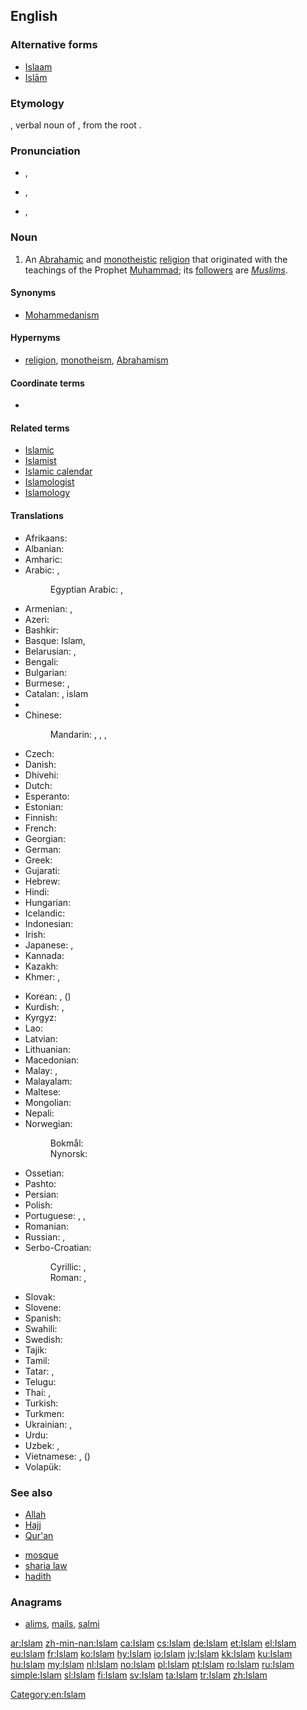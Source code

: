 {{also|islam|İslam|islám}}
==English==

===Alternative forms===
* [[Islaam]]
* [[Islām]]

===Etymology===
{{etyl|ar|en}} {{term|اسلام|إِسْلَام|tr=ʾislām|submission (to the will of God)|lang=ar}}, verbal noun of {{term|أَسْلَمَ|tr=ʾaslama|lang=ar}}, from the root {{ar-root|س|ل|م}}.

===Pronunciation===
* {{enPR|ĭs-läm'}}, {{IPA|/ɪsˈlɑːm/}}
* {{enPR|ĭz-läm'}}, {{IPA|/ɪzˈlɑːm/}}
* {{enPR|ĭz'lăm}}, {{IPA|/ˈɪzlæm/}}

===Noun===
{{en-noun|-}}
{{wikipedia}}

# An [[Abrahamic]] and [[monotheistic]] [[religion]] that originated with the teachings of the Prophet [[Muhammad]]; its [[follower]]s are ''[[Muslim]]s''.

====Synonyms====
* [[Mohammedanism]] {{qualifier|dated, sometimes considered offensive}}

====Hypernyms====
* [[religion]], [[monotheism]], [[Abrahamism]]

====Coordinate terms====
* {{list:religions/en}}

====Related terms====
* [[Islamic]]
* [[Islamist]]
* [[Islamic calendar]]
* [[Islamologist]]
* [[Islamology]]

====Translations====
{{trans-top|religion}}
* Afrikaans: {{t|af|Islam}}
* Albanian: {{t|sq|Islam}}
* Amharic: {{t|am|እስልምና|sc=Ethi}}
* Arabic: {{t+|ar|الإسلام|m|tr=al-ʾislām}}, {{t|ar|الدين|m|tr=al-dīn}}
*: Egyptian Arabic: {{t|arz|إسلام|m|tr=islam|sc=Arab}}, {{t|arz|الإسلام|m|tr=elislam |sc=Arab}}
* Armenian: {{t|hy|իսլամ|tr=islam}}, {{t|hy|մահմեդականություն|tr=mahmedakanut'yun}}
* Azeri: {{t|az|islam}}
* Bashkir: {{t|ba|ислам|tr=islam|sc=Cyrl}}
* Basque: Islam, {{t|eu|islamismo}}
* Belarusian: {{t+|be|іслам|m|tr=islám}}, {{t|be|мусульманства|n|tr=musulʹmánstva}}
* Bengali: {{t+|bn|ইসলাম|tr=islam|sc=Beng}}
* Bulgarian: {{t+|bg|ислям|m|tr=isljám}}
* Burmese: {{t|my|အစ္စလမ်|tr=i' salan|sc=Mymr}}, {{t|my|အစ္စလာမ်ဘာသာ|sc=Mymr}}
* Catalan: {{t|ca|islamisme}}, islam
* {{trreq|ce}}
* Chinese:
*: Mandarin: {{t+|cmn|回教|tr=Huí-jiào|sc=Hani}}, {{t+|cmn|伊斯蘭教|sc=Hani}}, {{t+|cmn|伊斯兰教|tr=Yīsīlán-jiào|sc=Hani}}, {{t|cmn|清真教|tr=Qīngzhēn-jiào|sc=Hani}}
* Czech: {{t+|cs|islám|m}}
* Danish: {{t|da|islam}}
* Dhivehi: {{t|dv|އިސްލާމް|sc=Thaa}}
* Dutch: {{t+|nl|islam|m}}
* Esperanto: {{t|eo|islamo}}
* Estonian: {{t|et|islam}}
* Finnish: {{t+|fi|islam}}
* French: {{t+|fr|Islam|m}}
* Georgian: {{t|ka|ისლამი|tr=islami|sc=Geor}}
* German: {{t+|de|Islam|m}}
* Greek: {{t|el|Ισλάμ|n|tr=Islám}}
* Gujarati: {{t|gu|ઇસ્લામ|tr=islām|sc=Gujr}}
* Hebrew: {{t|he|איסלאם|m|tr=islám}}
* Hindi: {{t+|hi|इस्लाम|tr=islām}}
* Hungarian: {{t+|hu|iszlám}}
* Icelandic: {{t|is|íslam}}
* Indonesian: {{t|id|Islam}}
* Irish: {{t|ga|Ioslam|m}}
* Japanese: {{t+|ja|イスラム教|tr=イスラムきょう, Isuramu-kyō}}, {{t|ja|回教|tr=かいきょう, Kai-kyō}}
* Kannada: {{t|kn|ಇಸ್ಲಾಂ|tr=islām|sc=Knda}}
* Kazakh: {{t|kk|Исләм|tr=Isləm|sc=Cyrl}}
* Khmer: {{t|km|សាសនាឥស្លាម|sc=Khmr|tr=saasnaa eslaam}}, {{t|km|អិស្លាម|tr=ihslaam|sc=Khmr}}
{{trans-mid}}
* Korean: {{t+|ko|이슬람교|tr=Iseullam-gyo|sc=Hang}}, {{t|ko|회교|tr=Hwi-gyo|sc=Hang}} ({{t+|ko|回教|sc=Hani}})
* Kurdish: {{t+|ku|Îslam}}, {{t+|ku|ئیسلام|sc=ku-Arab}}
* Kyrgyz: {{t|ky|Ислам|tr=Islám|sc=Cyrl}}
* Lao: {{t|lo|ສາດສະໜາໂມຮຳເມັດ|tr=sȁːtsánǎː móː hám mēt|sc=Laoo}}
* Latvian: {{t|lv|islams|m}}
* Lithuanian: {{t|lt|islamas|m}}
* Macedonian: {{t|mk|ислам|m|tr=íslam}}
* Malay: {{t|ms|Islam}}, {{t|ms|agama Islam}}
* Malayalam: {{t|ml|ഇസ്‌ലാം|tr=islām|sc=Mlym}}
* Maltese: {{t|mt|Iżlam|m}}
* Mongolian: {{t|mn|ислам|tr=islám|sc=Cyrl}}
* Nepali: {{t|ne|इस्लाम|tr=islām|sc=Deva}}
* Norwegian:
*: Bokmål: {{t+|nb|islam|m}}
*: Nynorsk: {{t|nn|islam|m}}
* Ossetian: {{t|os|пысылмон дин|tr=pysylmon din|sc=Cyrl}}
* Pashto: {{t+|ps|اسلام|m|tr=islām|sc=ps-Arab}}
* Persian: {{t+|fa|اسلام|tr=eslâm}}
* Polish: {{t+|pl|islam|m}}
* Portuguese: {{t|pt|islã|m}}, {{t|pt|islão|m}}, {{t|pt|islame|m}}
* Romanian: {{t|ro|islam}}
* Russian: {{t+|ru|ислам|m|tr=islám}}, {{t+|ru|мусульманство|n|tr=musulʹmánstvo}}
* Serbo-Croatian:
*: Cyrillic: {{t|sh|ислам|m|sc=Cyrl}}, {{t|sh|мухамеданство|n|sc=Cyrl}}
*: Roman: {{t|sh|islam|m}}, {{t|sh|muhamedanstvo|n}}
* Slovak: {{t|sk|islám|m}}
* Slovene: {{t+|sl|islam|m}}
* Spanish: {{t|es|Islam|m}}
* Swahili: {{t|sw|Uislamu}}
* Swedish: {{t+|sv|islam}}
* Tajik: {{t|tg|Ислом|tr=Islom|sc=Cyrl}}
* Tamil: {{t+|ta|இசுலாம்|tr=iculām}}
* Tatar: {{t+|tt|ислам|tr=islam|sc=Cyrl}}, {{t|tt|Ислам|tr=Íslam|sc=Cyrl}}
* Telugu: {{t|te|ఇస్లాం మతం|tr=islām matam}}
* Thai: {{t|th|อิสลาม|tr=ìt-sà-laam}}, {{t|th|ศาสนาอิสลาม|tr=săa-sà-ná ìt-sà-laam}}
* Turkish: {{t+|tr|İslam}}
* Turkmen: {{t|tk|Yslam}}
* Ukrainian: {{t|uk|іслам|m|tr=islám}}, {{t|uk|мусульманство|n|tr=musulʹmánstvo}}
* Urdu: {{t|ur|اسلام|tr=islām}}
* Uzbek: {{t|uz|islom}}, {{t|uz|Islom}}
* Vietnamese: {{t+|vi|Hồi giáo}}, ({{t|vi|回教|sc=Hani}})
* Volapük: {{t+|vo|slam}}
{{trans-bottom}}

===See also===
{{top2}}
* [[Allah]]
* [[Hajj]]
* [[Qur'an]]
{{mid2}}
* [[mosque]]
* [[sharia law]]
* [[hadith]]
{{bottom}}

===Anagrams===
* [[alims#English|alims]], [[mails#English|mails]], [[salmi#English|salmi]]

[[Category:en:Islam]]

[[ar:Islam]]
[[zh-min-nan:Islam]]
[[ca:Islam]]
[[cs:Islam]]
[[de:Islam]]
[[et:Islam]]
[[el:Islam]]
[[eu:Islam]]
[[fr:Islam]]
[[ko:Islam]]
[[hy:Islam]]
[[io:Islam]]
[[jv:Islam]]
[[kk:Islam]]
[[ku:Islam]]
[[hu:Islam]]
[[my:Islam]]
[[nl:Islam]]
[[no:Islam]]
[[pl:Islam]]
[[pt:Islam]]
[[ro:Islam]]
[[ru:Islam]]
[[simple:Islam]]
[[sl:Islam]]
[[fi:Islam]]
[[sv:Islam]]
[[ta:Islam]]
[[tr:Islam]]
[[zh:Islam]]